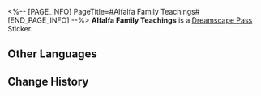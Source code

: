 <%-- [PAGE_INFO]
PageTitle=#Alfalfa Family Teachings#
[END_PAGE_INFO] --%>
{{Stub|Location information}}
{{Item Infobox
|id          = 223732
|image       = Dreamscape Pass Sticker Text.png
|type        = Dreamscape Pass Sticker
|type2       = Stars in the Dream Stickers
|invCategory = 
|rarity      = 4
|effect      = 
|description = Digital stickers that can be used to decorate the pages of the Dreamtour Handbook. They come in many different styles.
|source1     = [[Investigate the Alfalfa Family Crest at Dewlight Pavilion]]
}}
{{Description|"Make more friends, because friends are money!"}}
'''Alfalfa Family Teachings''' is a [[Dreamscape Pass]] Sticker.

==Other Languages==
{{Other Languages
|en   = Alfalfa Family Teachings
|zhs  = 苜蓿草家训
|zht  = 苜蓿草家訓
|ja   = ルーサン家家訓
|ko   = 알팔파 가훈
|es   = Enseñanzas de la familia Alfalfa
|fr   = Devise de la Maison Grand-Trèfle
|ru   = Наставления клана Люцерн
|th   = คำสอนของตระกูล Alfalfa
|vi   = Phương Châm Của Gia Tộc Alfalfa
|de   = Lehre der Familie Alfalfa
|id   = Ajaran Alfalfa Family
|pt   = Ensinamentos da Família Alfafa
}}

==Change History==
{{Change History|2.1}}